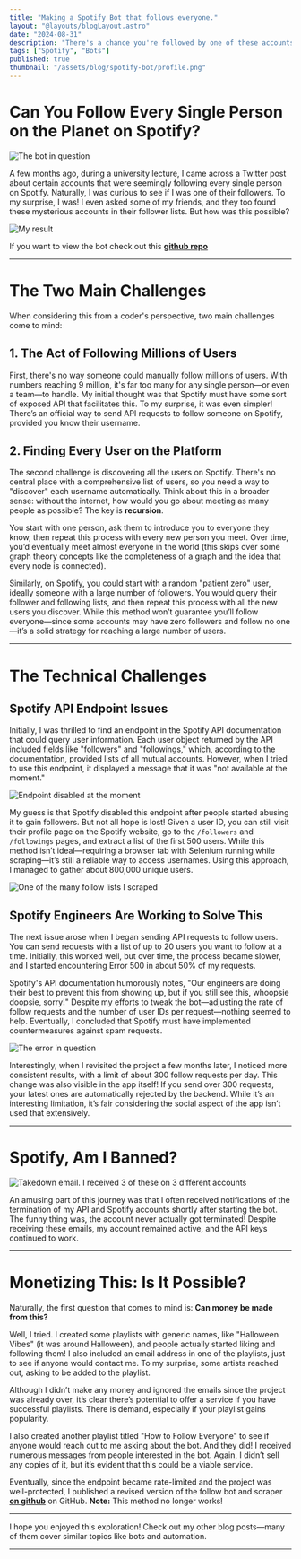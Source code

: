```yaml
---
title: "Making a Spotify Bot that follows everyone."
layout: "@layouts/blogLayout.astro"
date: "2024-08-31"
description: "There's a chance you're followed by one of these accounts on Spotify."
tags: ["Spotify", "Bots"]
published: true
thumbnail: "/assets/blog/spotify-bot/profile.png"
---
```


# Can You Follow Every Single Person on the Planet on Spotify?

![The bot in question](/assets/blog/spotify-bot/other_profile.png)

A few months ago, during a university lecture, I came across a Twitter post about certain accounts that were seemingly following every single person on Spotify. Naturally, I was curious to see if I was one of their followers. To my surprise, I was! I even asked some of my friends, and they too found these mysterious accounts in their follower lists. But how was this possible?

![My result](/assets/blog/spotify-bot/profile.png)

If you want to view the bot check out this [**github repo**](https://github.com/Dere-Wah/SpotifyFollowers)

---

# The Two Main Challenges

When considering this from a coder's perspective, two main challenges come to mind:

## 1. The Act of Following Millions of Users

First, there's no way someone could manually follow millions of users. With numbers reaching 9 million, it's far too many for any single person—or even a team—to handle. My initial thought was that Spotify must have some sort of exposed API that facilitates this. To my surprise, it was even simpler! There’s an official way to send API requests to follow someone on Spotify, provided you know their username.

## 2. Finding Every User on the Platform

The second challenge is discovering all the users on Spotify. There's no central place with a comprehensive list of users, so you need a way to "discover" each username automatically. Think about this in a broader sense: without the internet, how would you go about meeting as many people as possible? The key is **recursion**. 

You start with one person, ask them to introduce you to everyone they know, then repeat this process with every new person you meet. Over time, you’d eventually meet almost everyone in the world (this skips over some graph theory concepts like the completeness of a graph and the idea that every node is connected).

Similarly, on Spotify, you could start with a random "patient zero" user, ideally someone with a large number of followers. You would query their follower and following lists, and then repeat this process with all the new users you discover. While this method won’t guarantee you’ll follow everyone—since some accounts may have zero followers and follow no one—it’s a solid strategy for reaching a large number of users.

---

# The Technical Challenges

## Spotify API Endpoint Issues

Initially, I was thrilled to find an endpoint in the Spotify API documentation that could query user information. Each user object returned by the API included fields like "followers" and "followings," which, according to the documentation, provided lists of all mutual accounts. However, when I tried to use this endpoint, it displayed a message that it was "not available at the moment." 

![Endpoint disabled at the moment](/assets/blog/spotify-bot/null.png)

My guess is that Spotify disabled this endpoint after people started abusing it to gain followers. But not all hope is lost! Given a user ID, you can still visit their profile page on the Spotify website, go to the `/followers` and `/followings` pages, and extract a list of the first 500 users. While this method isn’t ideal—requiring a browser tab with Selenium running while scraping—it’s still a reliable way to access usernames. Using this approach, I managed to gather about 800,000 unique users.

![One of the many follow lists I scraped](/assets/blog/spotify-bot/scraped.png)

## Spotify Engineers Are Working to Solve This

The next issue arose when I began sending API requests to follow users. You can send requests with a list of up to 20 users you want to follow at a time. Initially, this worked well, but over time, the process became slower, and I started encountering Error 500 in about 50% of my requests. 

Spotify's API documentation humorously notes, "Our engineers are doing their best to prevent this from showing up, but if you still see this, whoopsie doopsie, sorry!" Despite my efforts to tweak the bot—adjusting the rate of follow requests and the number of user IDs per request—nothing seemed to help. Eventually, I concluded that Spotify must have implemented countermeasures against spam requests.

![The error in question](/assets/blog/spotify-bot/error500.png)

Interestingly, when I revisited the project a few months later, I noticed more consistent results, with a limit of about 300 follow requests per day. This change was also visible in the app itself! If you send over 300 requests, your latest ones are automatically rejected by the backend. While it’s an interesting limitation, it’s fair considering the social aspect of the app isn’t used that extensively.

---

# Spotify, Am I Banned?

![Takedown email. I received 3 of these on 3 different accounts](/assets/blog/spotify-bot/takedown.png)

An amusing part of this journey was that I often received notifications of the termination of my API and Spotify accounts shortly after starting the bot. The funny thing was, the account never actually got terminated! Despite receiving these emails, my account remained active, and the API keys continued to work.

---

# Monetizing This: Is It Possible?

Naturally, the first question that comes to mind is: **Can money be made from this?**

Well, I tried. I created some playlists with generic names, like "Halloween Vibes" (it was around Halloween), and people actually started liking and following them! I also included an email address in one of the playlists, just to see if anyone would contact me. To my surprise, some artists reached out, asking to be added to the playlist. 

Although I didn’t make any money and ignored the emails since the project was already over, it’s clear there’s potential to offer a service if you have successful playlists. There is demand, especially if your playlist gains popularity.

I also created another playlist titled "How to Follow Everyone" to see if anyone would reach out to me asking about the bot. And they did! I received numerous messages from people interested in the bot. Again, I didn’t sell any copies of it, but it’s evident that this could be a viable service.

Eventually, since the endpoint became rate-limited and the project was well-protected, I published a revised version of the follow bot and scraper [**on github**](https://github.com/Dere-Wah/SpotifyFollowers) on GitHub. **Note:** This method no longer works!

---

I hope you enjoyed this exploration! Check out my other blog posts—many of them cover similar topics like bots and automation.

---
